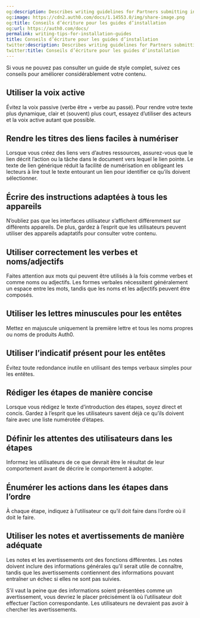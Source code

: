 ```yaml
---
og:description: Describes writing guidelines for Partners submitting integrations
og:image: https://cdn2.auth0.com/docs/1.14553.0/img/share-image.png
og:title: Conseils d’écriture pour les guides d’installation
og:url: https://auth0.com/docs/
permalink: writing-tips-for-installation-guides
title: Conseils d’écriture pour les guides d’installation
twitter:description: Describes writing guidelines for Partners submitting integrations
twitter:title: Conseils d’écriture pour les guides d’installation
---
```


Si vous ne pouvez pas consulter un guide de style complet, suivez ces conseils pour améliorer considérablement votre contenu.

## Utiliser la voix active

Évitez la voix passive (verbe être + verbe au passé). Pour rendre votre texte plus dynamique, clair et (souvent) plus court, essayez d’utiliser des acteurs et la voix active autant que possible.



## Rendre les titres des liens faciles à numériser

Lorsque vous créez des liens vers d’autres ressources, assurez-vous que le lien décrit l’action ou la tâche dans le document vers lequel le lien pointe. Le texte de lien générique réduit la facilité de numérisation en obligeant les lecteurs à lire tout le texte entourant un lien pour identifier ce qu’ils doivent sélectionner.



## Écrire des instructions adaptées à tous les appareils

N’oubliez pas que les interfaces utilisateur s’affichent différemment sur différents appareils. De plus, gardez à l’esprit que les utilisateurs peuvent utiliser des appareils adaptatifs pour consulter votre contenu.



## Utiliser correctement les verbes et noms/adjectifs

Faites attention aux mots qui peuvent être utilisés à la fois comme verbes et comme noms ou adjectifs. Les formes verbales nécessitent généralement un espace entre les mots, tandis que les noms et les adjectifs peuvent être composés.



## Utiliser les lettres minuscules pour les entêtes

Mettez en majuscule uniquement la première lettre et tous les noms propres ou noms de produits Auth0.



## Utiliser l’indicatif présent pour les entêtes

Évitez toute redondance inutile en utilisant des temps verbaux simples pour les entêtes.



## Rédiger les étapes de manière concise

Lorsque vous rédigez le texte d’introduction des étapes, soyez direct et concis. Gardez à l’esprit que les utilisateurs savent déjà ce qu’ils doivent faire avec une liste numérotée d’étapes.



## Définir les attentes des utilisateurs dans les étapes

Informez les utilisateurs de ce que devrait être le résultat de leur comportement avant de décrire le comportement à adopter.



## Énumérer les actions dans les étapes dans l’ordre

À chaque étape, indiquez à l’utilisateur ce qu’il doit faire dans l’ordre où il doit le faire.



## Utiliser les notes et avertissements de manière adéquate

Les notes et les avertissements ont des fonctions différentes. Les notes doivent inclure des informations générales qu’il serait utile de connaître, tandis que les avertissements contiennent des informations pouvant entraîner un échec si elles ne sont pas suivies.

S’il vaut la peine que des informations soient présentées comme un avertissement, vous devriez le placer précisément là où l’utilisateur doit effectuer l’action correspondante. Les utilisateurs ne devraient pas avoir à chercher les avertissements.